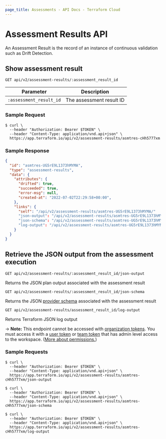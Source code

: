```yaml
---
page_title: Assessments - API Docs - Terraform Cloud
---
```


[200]: https://developer.mozilla.org/en-US/docs/Web/HTTP/Status/200

[400]: https://developer.mozilla.org/en-US/docs/Web/HTTP/Status/400

[401]: https://developer.mozilla.org/en-US/docs/Web/HTTP/Status/401

[403]: https://developer.mozilla.org/en-US/docs/Web/HTTP/Status/403

[404]: https://developer.mozilla.org/en-US/docs/Web/HTTP/Status/404

[422]: https://developer.mozilla.org/en-US/docs/Web/HTTP/Status/422

[500]: https://developer.mozilla.org/en-US/docs/Web/HTTP/Status/500

[504]: https://developer.mozilla.org/en-US/docs/Web/HTTP/Status/504

# Assessment Results API

An Assessment Result is the record of an instance of continuous validation such as Drift Detection.

## Show assessment result

`GET api/v2/assessment-results/:assessment_result_id`

| Parameter               | Description              |
| ----------------------- | ------------------------ |
| `:assessment_result_id` | The assessment result ID |


### Sample Request

```shell
$ curl \
  --header "Authorization: Bearer $TOKEN" \
  --header "Content-Type: application/vnd.api+json" \
  https://app.terraform.io/api/v2/assessment-results/asmtres-cHh5777xm
```

### Sample Response

```json
{
  "id": "asmtres-UG5rE9L1373hMYMA",
  "type": "assessment-results",
  "data": {
    "attributes": {
      "drifted": true,
      "succeeded": true,
      "error-msg": null,
      "created-at": "2022-07-02T22:29:58+00:00",
    },
    "links": {
      "self": "/api/v2/assessment-results/asmtres-UG5rE9L1373hMYMA/"
      "json-output": "/api/v2/assessment-results/asmtres-UG5rE9L1373hMYMA/json-output"
      "json-schema": "/api/v2/assessment-results/asmtres-UG5rE9L1373hMYMA/json-schema"
      "log-output": "/api/v2/assessment-results/asmtres-UG5rE9L1373hMYMA/log-output"
    }
  }
}
```

## Retrieve the JSON output from the assessment execution

`GET api/v2/assessment-results/:assessment_result_id/json-output`

Returns the JSON plan output associated with the assessment result

`GET api/v2/assessment-results/:assessment_result_id/json-schema`

Returns the JSON [provider schema](https://www.terraform.io/cli/commands/providers/schema) associated with the assessment result

`GET api/v2/assessment-results/assessment_result_id/log-output`

Returns Terraform JSON log output

-> **Note:** This endpoint cannot be accessed with [organization tokens](/cloud-docs/users-teams-organizations/api-tokens#organization-api-tokens). You must access it with a [user token](/cloud-docs/users-teams-organizations/users#api-tokens) or [team token](/cloud-docs/users-teams-organizations/api-tokens#team-api-tokens) that has admin level access to the workspace. ([More about permissions.](/cloud-docs/users-teams-organizations/permissions))

[permissions-citation]: #intentionally-unused---keep-for-maintainers

### Sample Requests

```shell
$ curl \
  --header "Authorization: Bearer $TOKEN" \
  --header "Content-Type: application/vnd.api+json" \
  https://app.terraform.io/api/v2/assessment-results/asmtres-cHh5777xm/json-output
```

```shell
$ curl \
  --header "Authorization: Bearer $TOKEN" \
  --header "Content-Type: application/vnd.api+json" \
  https://app.terraform.io/api/v2/assessment-results/asmtres-cHh5777xm/json-schema
```

```shell
$ curl \
  --header "Authorization: Bearer $TOKEN" \
  --header "Content-Type: application/vnd.api+json" \
  https://app.terraform.io/api/v2/assessment-results/asmtres-cHh5777xm/log-output
```
